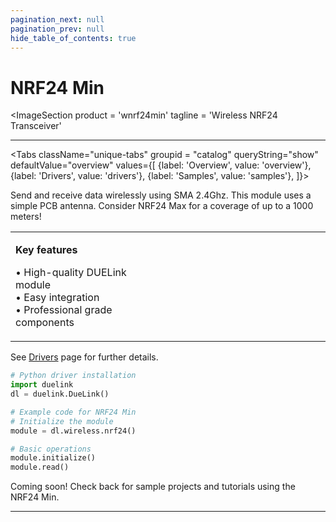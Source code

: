 ```yaml
---
pagination_next: null
pagination_prev: null
hide_table_of_contents: true
---
```



# NRF24 Min

<ImageSection
    product = 'wnrf24min'
    tagline = 'Wireless NRF24 Transceiver'
></ImageSection>

---

<Tabs className="unique-tabs" groupid = "catalog" queryString="show" defaultValue="overview"
  values={[
    {label: 'Overview', value: 'overview'},
    {label: 'Drivers', value: 'drivers'},
    {label: 'Samples', value: 'samples'},
  ]}>

<TabItem value="overview">

Send and receive data wirelessly using SMA 2.4Ghz. This module uses a simple PCB antenna. Consider NRF24 Max for a coverage of up to a 1000 meters!

<table><td width='50%'>

**Key features**

• High-quality DUELink module<br/>
• Easy integration<br/>
• Professional grade components<br/>

</td><td width='50%'>



</td></table>

</TabItem>

<TabItem value="drivers">

See [Drivers](../../engine/drivers) page for further details.

```python
# Python driver installation
import duelink
dl = duelink.DueLink()

# Example code for NRF24 Min
# Initialize the module
module = dl.wireless.nrf24()

# Basic operations
module.initialize()
module.read()
```

</TabItem>

<TabItem value="samples">

Coming soon! Check back for sample projects and tutorials using the NRF24 Min.

</TabItem>

</Tabs>

---

<OrderSection
    product = "DUELink NRF24 Min C"
    partnumber = "GDL-WNRF24MIN-C"
    price = "$19.99"
/>
